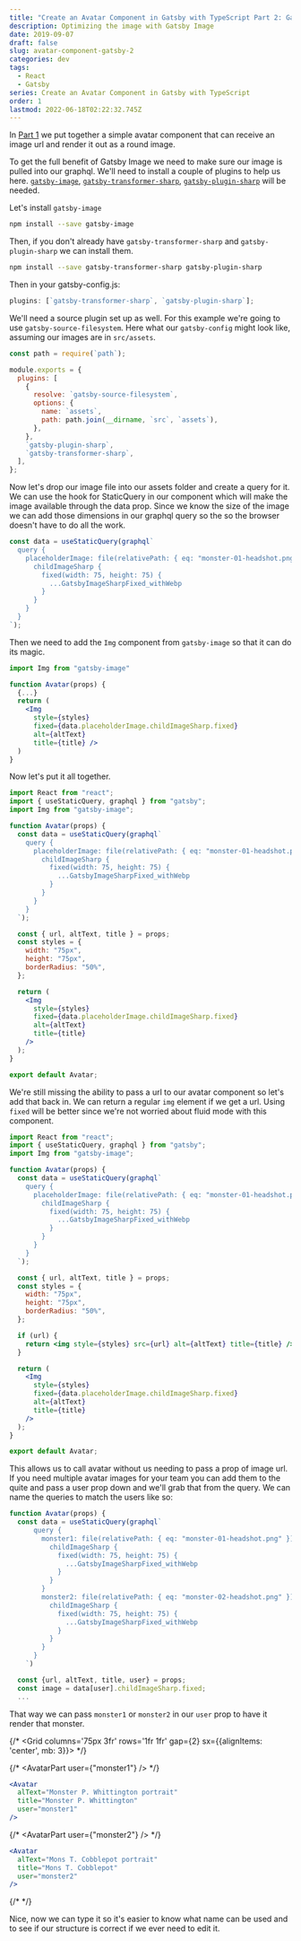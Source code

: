 ```yaml
---
title: "Create an Avatar Component in Gatsby with TypeScript Part 2: Gatsby Image"
description: Optimizing the image with Gatsby Image
date: 2019-09-07
draft: false
slug: avatar-component-gatsby-2
categories: dev
tags:
  - React
  - Gatsby
series: Create an Avatar Component in Gatsby with TypeScript
order: 1
lastmod: 2022-06-18T02:22:32.745Z
---
```


In <a href='/blog/avatar-component-gatsby-1'>Part 1</a> we put together a simple avatar component that can receive an image url and render it out as a round image.

To get the full benefit of Gatsby Image we need to make sure our image is pulled into our graphql. We'll need to install a couple of plugins to help us here. [`gatsby-image`](https://www.gatsbyjs.org/packages/gatsby-image), [`gatsby-transformer-sharp`](https://www.gatsbyjs.org/packages/gatsby-transformer-sharp), [`gatsby-plugin-sharp`](https://www.gatsbyjs.org/packages/gatsby-plugin-sharp) will be needed.

Let's install `gatsby-image`

```bash
npm install --save gatsby-image
```

Then, if you don't already have `gatsby-transformer-sharp` and `gatsby-plugin-sharp` we can install them.

```bash
npm install --save gatsby-transformer-sharp gatsby-plugin-sharp
```

Then in your gatsby-config.js:

```js title='happy'
plugins: [`gatsby-transformer-sharp`, `gatsby-plugin-sharp`];
```

We'll need a source plugin set up as well. For this example we're going to use `gatsby-source-filesystem`. Here what our `gatsby-config` might look like, assuming our images are in `src/assets`.

```js
const path = require(`path`);

module.exports = {
  plugins: [
    {
      resolve: `gatsby-source-filesystem`,
      options: {
        name: `assets`,
        path: path.join(__dirname, `src`, `assets`),
      },
    },
    `gatsby-plugin-sharp`,
    `gatsby-transformer-sharp`,
  ],
};
```

Now let's drop our image file into our assets folder and create a query for it. We can use the hook for StaticQuery in our component which will make the image available through the data prop. Since we know the size of the image we can add those dimensions in our graphql query so the so the browser doesn't have to do all the work.

```jsx
const data = useStaticQuery(graphql`
  query {
    placeholderImage: file(relativePath: { eq: "monster-01-headshot.png" }) {
      childImageSharp {
        fixed(width: 75, height: 75) {
          ...GatsbyImageSharpFixed_withWebp
        }
      }
    }
  }
`);
```

Then we need to add the `Img` component from `gatsby-image` so that it can do its magic.

```jsx
import Img from "gatsby-image"

function Avatar(props) {
  {...}
  return (
    <Img
      style={styles}
      fixed={data.placeholderImage.childImageSharp.fixed}
      alt={altText}
      title={title} />
  )
}
```

Now let's put it all together.

```jsx
import React from "react";
import { useStaticQuery, graphql } from "gatsby";
import Img from "gatsby-image";

function Avatar(props) {
  const data = useStaticQuery(graphql`
    query {
      placeholderImage: file(relativePath: { eq: "monster-01-headshot.png" }) {
        childImageSharp {
          fixed(width: 75, height: 75) {
            ...GatsbyImageSharpFixed_withWebp
          }
        }
      }
    }
  `);

  const { url, altText, title } = props;
  const styles = {
    width: "75px",
    height: "75px",
    borderRadius: "50%",
  };

  return (
    <Img
      style={styles}
      fixed={data.placeholderImage.childImageSharp.fixed}
      alt={altText}
      title={title}
    />
  );
}

export default Avatar;
```

We're still missing the ability to pass a url to our avatar component so let's add that back in. We can return a regular `img` element if we get a url. Using `fixed` will be better since we're not worried about fluid mode with this component.

```jsx
import React from "react";
import { useStaticQuery, graphql } from "gatsby";
import Img from "gatsby-image";

function Avatar(props) {
  const data = useStaticQuery(graphql`
    query {
      placeholderImage: file(relativePath: { eq: "monster-01-headshot.png" }) {
        childImageSharp {
          fixed(width: 75, height: 75) {
            ...GatsbyImageSharpFixed_withWebp
          }
        }
      }
    }
  `);

  const { url, altText, title } = props;
  const styles = {
    width: "75px",
    height: "75px",
    borderRadius: "50%",
  };

  if (url) {
    return <img style={styles} src={url} alt={altText} title={title} />;
  }

  return (
    <Img
      style={styles}
      fixed={data.placeholderImage.childImageSharp.fixed}
      alt={altText}
      title={title}
    />
  );
}

export default Avatar;
```

This allows us to call avatar without us needing to pass a prop of image url. If you need multiple avatar images for your team you can add them to the quite and pass a user prop down and we'll grab that from the query. We can name the queries to match the users like so:

```jsx
function Avatar(props) {
  const data = useStaticQuery(graphql`
      query {
        monster1: file(relativePath: { eq: "monster-01-headshot.png" }) {
          childImageSharp {
            fixed(width: 75, height: 75) {
              ...GatsbyImageSharpFixed_withWebp
            }
          }
        }
        monster2: file(relativePath: { eq: "monster-02-headshot.png" }) {
          childImageSharp {
            fixed(width: 75, height: 75) {
              ...GatsbyImageSharpFixed_withWebp
            }
          }
        }
      }
    `)

  const {url, altText, title, user} = props;
  const image = data[user].childImageSharp.fixed;
  ...
```

That way we can pass `monster1` or `monster2` in our `user` prop to have it render that monster.

{/* <Grid columns='75px 3fr' rows='1fr 1fr' gap={2} sx={{alignItems: 'center', mb: 3}}> */}

{/* <AvatarPart user={"monster1"} /> */}

```jsx
<Avatar
  alText="Monster P. Whittington portrait"
  title="Monster P. Whittington"
  user="monster1"
/>
```

{/* <AvatarPart user={"monster2"} /> */}

```jsx
<Avatar
  alText="Mons T. Cobblepot portrait"
  title="Mons T. Cobblepot"
  user="monster2"
/>
```

{/* </Grid> */}

Nice, now we can type it so it's easier to know what name can be used and to see if our structure is correct if we ever need to edit it.
